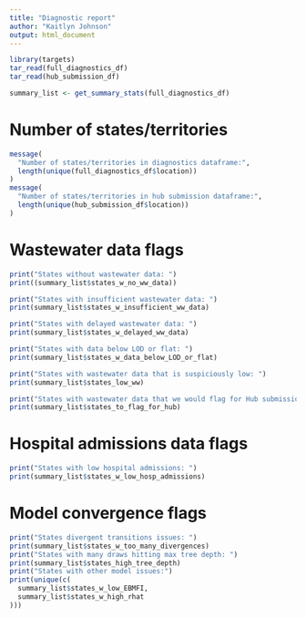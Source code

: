 ```yaml
---
title: "Diagnostic report"
author: "Kaitlyn Johnson"
output: html_document
---
```


```r
library(targets)
tar_read(full_diagnostics_df)
tar_read(hub_submission_df)

summary_list <- get_summary_stats(full_diagnostics_df)
```
# Number of states/territories
```r
message(
  "Number of states/territories in diagnostics dataframe:",
  length(unique(full_diagnostics_df$location))
)
message(
  "Number of states/territories in hub submission dataframe:",
  length(unique(hub_submission_df$location))
)
```
# Wastewater data flags
```r
print("States without wastewater data: ")
print((summary_list$states_w_no_ww_data))

print("States with insufficient wastewater data: ")
print(summary_list$states_w_insufficient_ww_data)

print("States with delayed wastewater data: ")
print(summary_list$states_w_delayed_ww_data)

print("States with data below LOD or flat: ")
print(summary_list$states_w_data_below_LOD_or_flat)

print("States with wastewater data that is suspiciously low: ")
print(summary_list$states_low_ww)

print("States with wastewater data that we would flag for Hub submission: ")
print(summary_list$states_to_flag_for_hub)
```
# Hospital admissions data flags
```r
print("States with low hospital admissions: ")
print(summary_list$states_w_low_hosp_admissions)
```
# Model convergence flags
```r
print("States divergent transitions issues: ")
print(summary_list$states_w_too_many_divergences)
print("States with many draws hitting max tree depth: ")
print(summary_list$states_high_tree_depth)
print("States with other model issues:")
print(unique(c(
  summary_list$states_w_low_EBMFI,
  summary_list$states_w_high_rhat
)))
```
